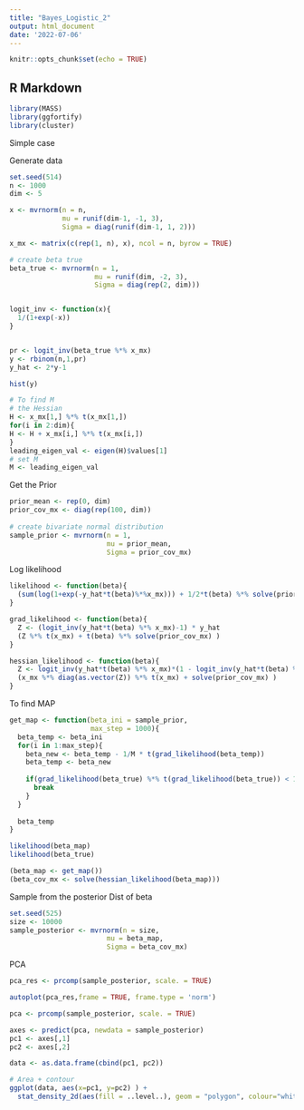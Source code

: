 ```yaml
---
title: "Bayes_Logistic_2"
output: html_document
date: '2022-07-06'
---
```


```r
knitr::opts_chunk$set(echo = TRUE)
```

## R Markdown

```r
library(MASS)
library(ggfortify)
library(cluster)
```
Simple case

Generate data
```r
set.seed(514)
n <- 1000
dim <- 5

x <- mvrnorm(n = n,
             mu = runif(dim-1, -1, 3),
             Sigma = diag(runif(dim-1, 1, 2)))

x_mx <- matrix(c(rep(1, n), x), ncol = n, byrow = TRUE)

# create beta true
beta_true <- mvrnorm(n = 1,
                     mu = runif(dim, -2, 3),
                     Sigma = diag(rep(2, dim)))


logit_inv <- function(x){
  1/(1+exp(-x))
}


pr <- logit_inv(beta_true %*% x_mx)
y <- rbinom(n,1,pr)
y_hat <- 2*y-1

hist(y)
```

```r
# To find M
# the Hessian
H <- x_mx[1,] %*% t(x_mx[1,])
for(i in 2:dim){
H <- H + x_mx[i,] %*% t(x_mx[i,])
}
leading_eigen_val <- eigen(H)$values[1]
# set M
M <- leading_eigen_val 
```

Get the Prior
```r
prior_mean <- rep(0, dim)                                  
prior_cov_mx <- diag(rep(100, dim))
  
# create bivariate normal distribution
sample_prior <- mvrnorm(n = 1,
                        mu = prior_mean, 
                        Sigma = prior_cov_mx)

```

Log likelihood
```r
likelihood <- function(beta){
  (sum(log(1+exp(-y_hat*t(beta)%*%x_mx))) + 1/2*t(beta) %*% solve(prior_cov_mx) %*% beta)
}

grad_likelihood <- function(beta){
  Z <- (logit_inv(y_hat*t(beta) %*% x_mx)-1) * y_hat 
  (Z %*% t(x_mx) + t(beta) %*% solve(prior_cov_mx) )
}

hessian_likelihood <- function(beta){
  Z <- logit_inv(y_hat*t(beta) %*% x_mx)*(1 - logit_inv(y_hat*t(beta) %*% x_mx))
  (x_mx %*% diag(as.vector(Z)) %*% t(x_mx) + solve(prior_cov_mx) )
}
```



To find MAP
```r
get_map <- function(beta_ini = sample_prior,
                    max_step = 1000){
  beta_temp <- beta_ini
  for(i in 1:max_step){
    beta_new <- beta_temp - 1/M * t(grad_likelihood(beta_temp))
    beta_temp <- beta_new
    
    if(grad_likelihood(beta_true) %*% t(grad_likelihood(beta_true)) < 1e-5){
      break
    }
  }
  
  beta_temp
}
```

```r
likelihood(beta_map)
likelihood(beta_true)
```



```r
(beta_map <- get_map())
(beta_cov_mx <- solve(hessian_likelihood(beta_map)))
```
Sample from the posterior Dist of beta
```r
set.seed(525)
size <- 10000
sample_posterior <- mvrnorm(n = size,
                        mu = beta_map, 
                        Sigma = beta_cov_mx)

```

PCA
```r
pca_res <- prcomp(sample_posterior, scale. = TRUE)

autoplot(pca_res,frame = TRUE, frame.type = 'norm')
```
```r
pca <- prcomp(sample_posterior, scale. = TRUE)

axes <- predict(pca, newdata = sample_posterior)
pc1 <- axes[,1]
pc2 <- axes[,2]

data <- as.data.frame(cbind(pc1, pc2))

# Area + contour
ggplot(data, aes(x=pc1, y=pc2) ) +
  stat_density_2d(aes(fill = ..level..), geom = "polygon", colour="white")

```









